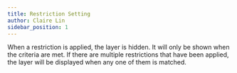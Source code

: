 ```yaml
---
title: Restriction Setting
author: Claire Lin
sidebar_position: 1
---
```



When a restriction is applied, the layer is hidden. It will only be shown when the criteria are met. If there are multiple restrictions that have been applied, the layer will be displayed when any one of them is matched.
